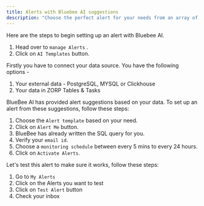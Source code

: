 ```yaml
---
title: Alerts with Bluebee AI suggestions
description: "Choose the perfect alert for your needs from an array of suggestions made by Bluebee."
---
```


<Steps titleSize="h2">
<Step title="Getting started">
Here are the steps to begin setting up an alert with Bluebee AI.

1. Head over to `manage Alerts` .
2. Click on `AI Templates` button.
</Step>
<Step title="Connect your data source">
Firstly you have to connect your data source. You have the following options -

1. Your external data - PostgreSQL, MYSQL or Clickhouse
2. Your data in ZORP Tables & Tasks

</Step>
<Step title="Choose the best alert from Bluebee AI's suggestions">
BlueBee AI has provided alert suggestions based on your data. To set up an alert from these suggestions, follow these steps:

1. Choose the `Alert template` based on your need.
2. Click on `Alert Me` button.
3. BlueBee has already written the SQL query for you.
4. Verify your `email id`.
5. Choose a `monitoring schedule` between every 5 mins to every 24 hours.
6. Click on `Activate Alerts`.

</Step>
<Step title="Testing your Alerts">

Let's test this alert to make sure it works, follow these steps:

1. Go to `My Alerts` 
2. Click on the Alerts you want to test
3. Click on `Test Alert` button
4. Check your inbox

</Step>
</Steps>